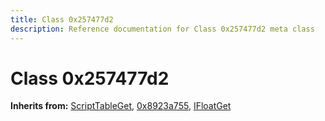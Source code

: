 ```yaml
---
title: Class 0x257477d2
description: Reference documentation for Class 0x257477d2 meta class
---
```



# Class 0x257477d2

**Inherits from:** [ScriptTableGet](/classes/scripttableget), [0x8923a755](/classes/0x8923a755), [IFloatGet](/classes/ifloatget)

<ClassDetails file="/db/classes/0x257477d2.8b02c0bf8714.json" />
